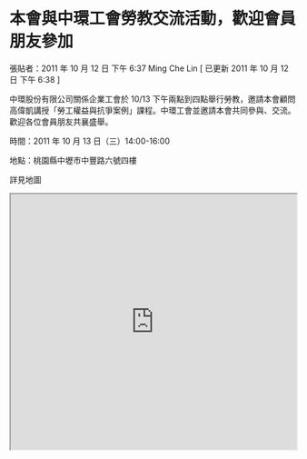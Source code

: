 # 本會與中環工會勞教交流活動，歡迎會員朋友參加

張貼者：2011 年 10 月 12 日 下午 6:37 Ming Che Lin [ 已更新 2011 年 10 月 12 日 下午 6:38 ]

中環股份有限公司關係企業工會於 10/13 下午兩點到四點舉行勞教，邀請本會顧問高偉凱講授「勞工權益與抗爭案例」課程。中環工會並邀請本會共同參與、交流。歡迎各位會員朋友共襄盛舉。

時間：2011 年 10 月 13 日（三）14:00-16:00

地點：桃園縣中壢市中豐路六號四樓

詳見地圖

<iframe
  src="https://www.google.com/maps/embed?pb=!1m14!1m8!1m3!1d14468.067675279633!2d121.220121!3d24.965539!3m2!1i1024!2i768!4f13.1!3m3!1m2!1s0x34682233b02a93bb%3A0x7716fa53f54b3095!2zMzIw5Y-w54Gj5qGD5ZyS5biC5Lit5aOi5Y2A5Lit6LGQ6LevNuiZnw!5e0!3m2!1szh-TW!2sus!4v1627798121342!5m2!1szh-TW!2sus"
  width="100%"
  height="450"
  style={{ border: 0 }}
  allowfullscreen=""
  loading="lazy"
></iframe>
